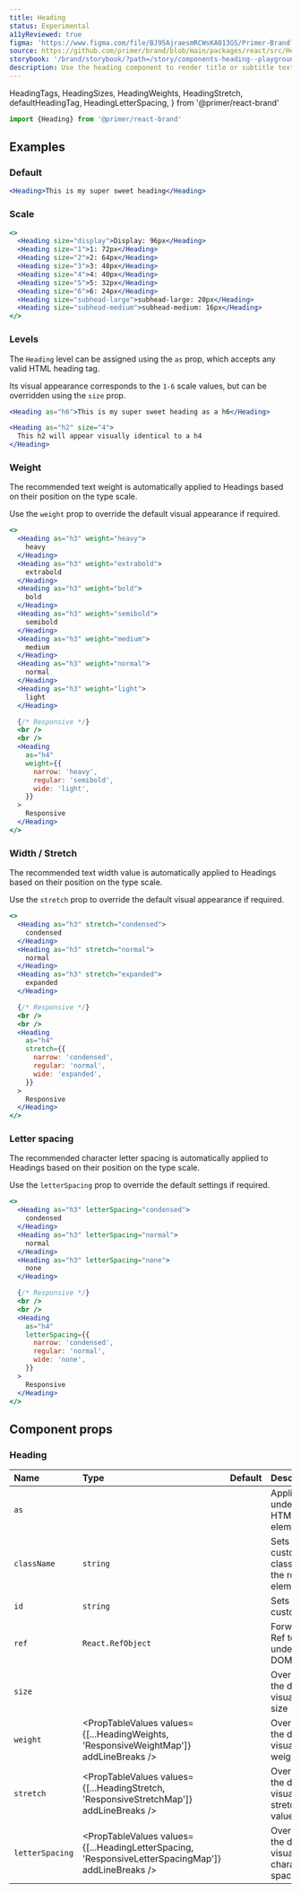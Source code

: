 ```yaml
---
title: Heading
status: Experimental
a11yReviewed: true
figma: 'https://www.figma.com/file/BJ95AjraesmRCWsKA013GS/Primer-Brand?node-id=354%3A8982'
source: https://github.com/primer/brand/blob/main/packages/react/src/Heading/Heading.tsx
storybook: '/brand/storybook/?path=/story/components-heading--playground'
description: Use the heading component to render title or subtitle text.
---
```



  HeadingTags,
  HeadingSizes,
  HeadingWeights,
  HeadingStretch,
  defaultHeadingTag,
  HeadingLetterSpacing,
} from '@primer/react-brand'

```js
import {Heading} from '@primer/react-brand'
```

## Examples

### Default

```jsx live
<Heading>This is my super sweet heading</Heading>
```

### Scale

```jsx live
<>
  <Heading size="display">Display: 96px</Heading>
  <Heading size="1">1: 72px</Heading>
  <Heading size="2">2: 64px</Heading>
  <Heading size="3">3: 48px</Heading>
  <Heading size="4">4: 40px</Heading>
  <Heading size="5">5: 32px</Heading>
  <Heading size="6">6: 24px</Heading>
  <Heading size="subhead-large">subhead-large: 20px</Heading>
  <Heading size="subhead-medium">subhead-medium: 16px</Heading>
</>
```

### Levels

The `Heading` level can be assigned using the `as` prop, which accepts any valid HTML heading tag.

Its visual appearance corresponds to the `1-6` scale values, but can be overridden using the `size` prop.

```jsx live
<Heading as="h6">This is my super sweet heading as a h6</Heading>

<Heading as="h2" size="4">
  This h2 will appear visually identical to a h4
</Heading>
```

### Weight

The recommended text weight is automatically applied to Headings based on their position on the type scale.

Use the `weight` prop to override the default visual appearance if required.

```jsx live
<>
  <Heading as="h3" weight="heavy">
    heavy
  </Heading>
  <Heading as="h3" weight="extrabold">
    extrabold
  </Heading>
  <Heading as="h3" weight="bold">
    bold
  </Heading>
  <Heading as="h3" weight="semibold">
    semibold
  </Heading>
  <Heading as="h3" weight="medium">
    medium
  </Heading>
  <Heading as="h3" weight="normal">
    normal
  </Heading>
  <Heading as="h3" weight="light">
    light
  </Heading>

  {/* Responsive */}
  <br />
  <br />
  <Heading
    as="h4"
    weight={{
      narrow: 'heavy',
      regular: 'semibold',
      wide: 'light',
    }}
  >
    Responsive
  </Heading>
</>
```

### Width / Stretch

The recommended text width value is automatically applied to Headings based on their position on the type scale.

Use the `stretch` prop to override the default visual appearance if required.

```jsx live
<>
  <Heading as="h3" stretch="condensed">
    condensed
  </Heading>
  <Heading as="h3" stretch="normal">
    normal
  </Heading>
  <Heading as="h3" stretch="expanded">
    expanded
  </Heading>

  {/* Responsive */}
  <br />
  <br />
  <Heading
    as="h4"
    stretch={{
      narrow: 'condensed',
      regular: 'normal',
      wide: 'expanded',
    }}
  >
    Responsive
  </Heading>
</>
```

### Letter spacing

The recommended character letter spacing is automatically applied to Headings based on their position on the type scale.

Use the `letterSpacing` prop to override the default settings if required.

```jsx live
<>
  <Heading as="h3" letterSpacing="condensed">
    condensed
  </Heading>
  <Heading as="h3" letterSpacing="normal">
    normal
  </Heading>
  <Heading as="h3" letterSpacing="none">
    none
  </Heading>

  {/* Responsive */}
  <br />
  <br />
  <Heading
    as="h4"
    letterSpacing={{
      narrow: 'condensed',
      regular: 'normal',
      wide: 'none',
    }}
  >
    Responsive
  </Heading>
</>
```

## Component props

### Heading

| Name            | Type                                                                                               |                     Default                      | Description                                    |
| :-------------- | :------------------------------------------------------------------------------------------------- | :----------------------------------------------: | :--------------------------------------------- |
| `as`            | <PropTableValues values={HeadingTags} addLineBreaks />                                             | <PropTableValues values={[defaultHeadingTag]} /> | Applies the underlying HTML element            |
| `className`     | `string`                                                                                           |                                                  | Sets a custom class on the root element        |
| `id`            | `string`                                                                                           |                                                  | Sets a custom id                               |
| `ref`           | `React.RefObject`                                                                                  |                                                  | Forward a Ref to the underlying DOM node       |
| `size`          | <PropTableValues values={HeadingSizes} addLineBreaks />                                            |                                                  | Override the default visual text size          |
| `weight`        | <PropTableValues values={[...HeadingWeights, 'ResponsiveWeightMap']} addLineBreaks />              |                                                  | Override the default visual text weight        |
| `stretch`       | <PropTableValues values={[...HeadingStretch, 'ResponsiveStretchMap']} addLineBreaks />             |                                                  | Override the default visual text stretch value |
| `letterSpacing` | <PropTableValues values={[...HeadingLetterSpacing, 'ResponsiveLetterSpacingMap']} addLineBreaks /> |                                                  | Override the default visual character spacing  |
